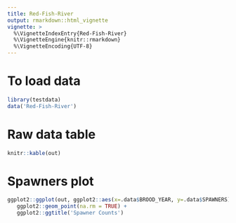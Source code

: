 ```yaml
---
title: Red-Fish-River
output: rmarkdown::html_vignette
vignette: >
  %\VignetteIndexEntry{Red-Fish-River}
  %\VignetteEngine{knitr::rmarkdown}
  %\VignetteEncoding{UTF-8}
---
```


# To load data

```r
library(testdata)
data('Red-Fish-River')
```

# Raw data table

```r
knitr::kable(out)
```

# Spawners plot

```r
ggplot2::ggplot(out, ggplot2::aes(x=.data$BROOD_YEAR, y=.data$SPAWNERS)) +
   ggplot2::geom_point(na.rm = TRUE) +
   ggplot2::ggtitle('Spawner Counts')
```

